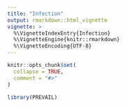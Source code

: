 ```yaml
---
title: "Infection"
output: rmarkdown::html_vignette
vignette: >
  %\VignetteIndexEntry{Infection}
  %\VignetteEngine{knitr::rmarkdown}
  %\VignetteEncoding{UTF-8}
---
```


```r
knitr::opts_chunk$set(
  collapse = TRUE,
  comment = "#>"
)
```

```r
library(PREVAIL)
```
